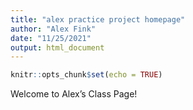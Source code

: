 ```yaml
---
title: "alex practice project homepage"
author: "Alex Fink"
date: "11/25/2021"
output: html_document
---
```


```r
knitr::opts_chunk$set(echo = TRUE)
```

Welcome to Alex's Class Page!
